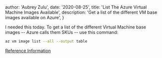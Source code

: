 

  author: 'Aubrey Zulu',
  date: '2020-08-25',
  title: 'List The Azure Virtual Machine Images Available',
  description:
    'Get a list of the different VM base images available on Azure',
}


I needed this today. To get a list of the different Virtual Machine base images -- Azure calls them SKUs -- use this command:

```bash
az vm image list --all --output table
```

[Reference Information](https://cda.ms/1yM)
